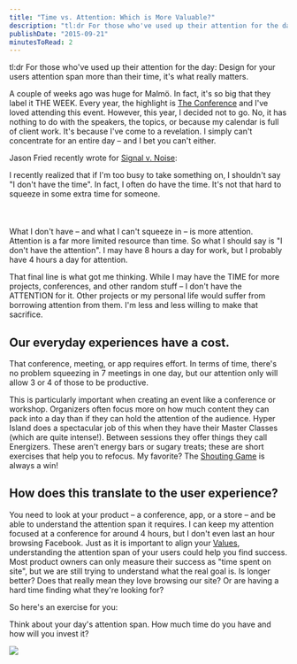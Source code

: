 ```yaml
---
title: "Time vs. Attention: Which is More Valuable?"
description: "tl:dr For those who've used up their attention for the day: Design for your users attention span more than their time, it's what really matters.\n\n\nA couple of weeks ago was huge for Malmö. In fact, it's so big that they label it THE WEEK. Every year, the highlight is The Conference and I've loved attending this event. However, this year, I decided not to go. No, it has nothing to do with the speakers, the topics, or because my calendar is full of client work. It's because I've come to a revelati"
publishDate: "2015-09-21"
minutesToRead: 2
---
```


<p>tl:dr For those who've used up their attention for the day: Design for your users attention span more than their time, it's what really matters.</p>
<p>A couple of weeks ago was huge for Malmö. In fact, it's so big that they label it THE WEEK. Every year, the highlight is <a href="http://www.theconference.se/?ref=antonsten.com" target="_blank">The Conference</a> and I've loved attending this event. However, this year, I decided not to go. No, it has nothing to do with the speakers, the topics, or because my calendar is full of client work. It's because I've come to a revelation. I simply can't concentrate for an entire day – and I bet you can't either.</p>
<p>Jason Fried recently wrote for <a href="https://signalvnoise.com/posts/3919-the-difference-between-time-and-attention?ref=antonsten.com" target="_blank">Signal v. Noise</a>:</p>

<div class="blockquote">
<div><p>I recently realized that if I'm too busy to take something on, I shouldn't say "I don't have the time". In fact, I often do have the time. It's not that hard to squeeze in some extra time for someone.<br />
<br /><br /><br />
What I don't have – and what I can't squeeze in – is more attention. Attention is a far more limited resource than time. So what I should say is "I don't have the attention". I may have 8 hours a day for work, but I probably have 4 hours a day for attention.</p></div>
</div>

<p>That final line is what got me thinking. While I may have the TIME for more projects, conferences, and other random stuff – I don't have the ATTENTION for it. Other projects or my personal life would suffer from borrowing attention from them. I'm less and less willing to make that sacrifice.</p>
<h2 id="our-everyday-experiences-have-a-cost">Our everyday experiences have a cost.</h2>
<p>That conference, meeting, or app requires effort. In terms of time, there's no problem squeezing in 7 meetings in one day, but our attention only will allow 3 or 4 of those to be productive.</p>
<p>This is particularly important when creating an event like a conference or workshop. Organizers often focus more on how much content they can pack into a day than if they can hold the attention of the audience. Hyper Island does a spectacular job of this when they have their Master Classes (which are quite intense!). Between sessions they offer things they call Energizers. These aren't energy bars or sugary treats; these are short exercises that help you to refocus. My favorite? The <a href="http://toolbox.hyperisland.com/the-shouting-game?ref=antonsten.com" target="_blank">Shouting Game</a> is always a win!</p>
<h2 id="how-does-this-translate-to-the-user-experience">How does this translate to the user experience?</h2>
<p>You need to look at your product – a conference, app, or a store – and be able to understand the attention span it requires. I can keep my attention focused at a conference for around 4 hours, but I don't even last an hour browsing Facebook. Just as it is important to align your <a href="https://www.antonsten.com/understanding-values/">Values</a>, understanding the attention span of your users could help you find success. Most product owners can only measure their success as "time spent on site", but we are still trying to understand what the real goal is. Is longer better? Does that really mean they love browsing our site? Or are having a hard time finding what they're looking for?</p>
<p>So here's an exercise for you:</p>

<div class="blockquote">
<div><p>Think about your day's attention span. How much time do you have and how will you invest it?</p></div>
</div>

![](/images/2024/09/time-vs-attention.webp)
